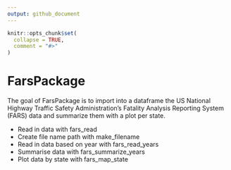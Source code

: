 ```yaml
---
output: github_document
---
```


<!-- README.md is generated from README.Rmd. Please edit that file -->

```r
knitr::opts_chunk$set(
  collapse = TRUE,
  comment = "#>"
)
```

# FarsPackage

<!-- badges: start -->
<!-- badges: end -->

The goal of FarsPackage is to import into a dataframe the US National Highway Traffic Safety Administration's Fatality Analysis Reporting System (FARS) data and summarize them with a plot per state.

* Read in data with fars_read 
* Create file name path with make_filename
* Read in data based on year with fars_read_years
* Summarise data with fars_summarize_years
* Plot data by state with fars_map_state

<!-- You'll still need to render `README.Rmd` regularly, to keep `README.md` up-to-date. `devtools::build_readme()` is handy for this. You could also use GitHub Actions to re-render `README.Rmd` every time you push. An example workflow can be found here: <https://github.com/r-lib/actions/tree/v1/examples>. -->
